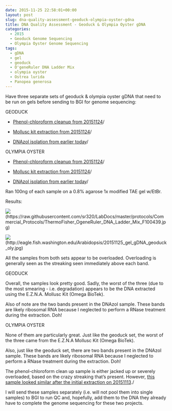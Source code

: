 ```yaml
---
date: 2015-11-25 22:58:01+00:00
layout: post
slug: dna-quality-assessment-geoduck-olympia-oyster-gdna
title: DNA Quality Assessment - Geoduck & Olympia Oyster gDNA
categories:
  - 2015
  - Geoduck Genome Sequencing
  - Olympia Oyster Genome Sequencing
tags:
  - gDNA
  - gel
  - geoduck
  - O'geneRuler DNA Ladder Mix
  - olympia oyster
  - Ostrea lurida
  - Panopea generosa
---
```


Have three separate sets of geoduck & olympia oyster gDNA that need to be run on gels before sending to BGI for genome sequencing:

GEODUCK




    
  * [Phenol-chloroform cleanup from 20151124](https://robertslab.github.io/sams-notebook/posts/2015/2015-11-24-phenol-chloroform-dna-cleanup-geoduck-gdna.html)/

    
  * [Mollusc kit extraction from 20151124](https://robertslab.github.io/sams-notebook/posts/2015/2015-11-24-dna-isolation-geoduck-adductor-muscle-gdna.html)/

    
  * [DNAzol isolation from earlier today](https://robertslab.github.io/sams-notebook/posts/2015/2015-11-25-dna-isolation-geoduck-ctenidia-gdna.html)/





OLYMPIA OYSTER


    
  * [Phenol-chloroform cleanup from 20151124](https://robertslab.github.io/sams-notebook/posts/2015/2015-11-24-phenol-chloroform-dna-cleanup-olympia-oyster-gdna.html)/

    
  * [Mollusc kit extraction from 20151124](https://robertslab.github.io/sams-notebook/posts/2015/2015-11-24-dna-isolation-olympia-oyster-outer-mantle-gdna.html)/

    
  * [DNAzol isolation from earlier today](https://robertslab.github.io/sams-notebook/posts/2015/2015-11-25-dna-isolation-olympia-oyster-outer-mantle-gdna-2.html)/





Ran 100ng of each sample on a 0.8% agarose 1x modified TAE gel w/EtBr.

Results:

![](https://raw.githubusercontent.com/sr320/LabDocs/master/protocols/Commercial_Protocols/ThermoFisher_OgeneRuler_DNA_Ladder_Mix_F100439.jpg)(https://raw.githubusercontent.com/sr320/LabDocs/master/protocols/Commercial_Protocols/ThermoFisher_OgeneRuler_DNA_Ladder_Mix_F100439.jpg)

![](https://eagle.fish.washington.edu/Arabidopsis/20151125_gel_gDNA_geoduck_oly.jpg)(http://eagle.fish.washington.edu/Arabidopsis/20151125_gel_gDNA_geoduck_oly.jpg)



All the samples from both sets appear to be overloaded. Overloading is generally seen as the streaking seen immediately above each band.

GEODUCK

Overall, the samples look pretty good. Sadly, the worst of the three (due to the most smearing - i.e. degradation) appears to be the DNA extracted using the E.Z.N.A. Mollusc Kit (Omega BioTek).

Also of note are the two bands present in the DNAzol sample. These bands are likely ribosomal RNA because I neglected to perform a RNase treatment during the extraction. Doh!



OLYMPIA OYSTER

None of them are particularly great. Just like the geoduck set, the worst of the three came from the E.Z.N.A Mollusc Kit (Omega BioTek).

Also, just like the geoduck set, there are two bands present in the DNAzol sample. These bands are likely ribosomal RNA because I neglected to perform a RNase treatment during the extraction. Doh!

The phenol-chloroform clean up sample is either jacked up or severely overloaded, based on the crazy streaking that's present. However, [this sample looked similar after the initial extraction on 20151113](https://robertslab.github.io/sams-notebook/posts/2015/2015-11-13-dna-quality-assessment-geoduck-oly-oly-2sn.html)./



I will send these samples separately (i.e. will not pool them into single samples) to BGI to run QC and, hopefully, add them to the DNA they already have to complete the genome sequencing for these two projects.
